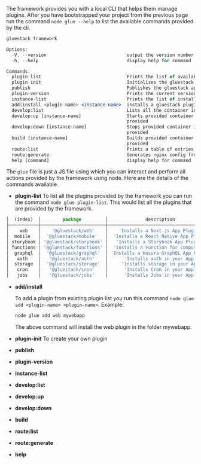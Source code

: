 
<Meta title="Usage/Your first project/The glue CLI" />

The framework provides you with a local CLI that helps them manage plugins. After you have bootstrapped your project from the previous page run the command `node glue --help` to list the available commands provided by the cli.

```jsx
gluestack framework

Options:
  -V, --version                              output the version number
  -h, --help                                 display help for command

Commands:
  plugin-list                                Prints the list of available plugins
  plugin-init                                Initializes the gluestack app as a plugin
  publish                                    Publishes the gluestack app as a plugin
  plugin-version                             Prints the current version of the plugin
  instance-list                              Prints the list of installed plugin instances
  add|install <plugin-name> <instance-name>  installs a gluestack plugin, use help for more info on subcommands
  develop:list                               Lists all the container instances
  develop:up [instance-name]                 Starts provided container instances or all the containers if no instance is
                                             provided
  develop:down [instance-name]               Stops provided container instances or all the containers if no instance is
                                             provided
  build [instance-name]                      Builds provided container instances or all the containers if no instance is
                                             provided
  route:list                                 Prints a table of entries of the registered routes
  route:generate                             Generates nginx config from registered routes
  help [command]                             display help for command
```

The `glue` file is just a JS file using which you can interact and perform all actions provided by the framework using node. Here are the details of the commands available.

- **plugin-list**
  To list all the plugins provided by the framework you can run the command `node glue plugin-list`. This would list all the plugins that are provided by the framework.

```jsx
│  (index)  │        package         │              description               │
├───────────┼────────────────────────┼────────────────────────────────────────┤
│    web    │    '@gluestack/web'    │    'Installs a Next.js App Plugin'     │
│  mobile   │  '@gluestack/mobile'   │  'Installs a React Native App Plugin'  │
│ storybook │ '@gluestack/storybook' │   'Installs a Storybook App Plugin'    │
│ functions │ '@gluestack/functions' │  'Installs a Function for computing'   │
│  graphql  │  '@gluestack/graphql'  │ 'Installs a Hasura GraphQL App Plugin' │
│   auth    │   '@gluestack/auth'    │      'Installs auth in your App'       │
│  storage  │  '@gluestack/storage'  │     'Installs storage in your App'     │
│   cron    │   '@gluestack/cron'    │      'Installs Cron in your App'       │
│   jobs    │   '@gluestack/jobs'    │      'Installs Jobs in your App'       │
```

- **add/install**

  To add a plugin from existing plugin list you run this command `node glue add <plugin-name> <plugin-name>`. Example:

  ```jsx
  node glue add web mywebapp
  ```

  The above command will install the web plugin in the folder mywebapp.

- **plugin-init**
  To create your own plugin
- **publish**
- **plugin-version**
- **instance-list**
- **develop:list**
- **develop:up**
- **develop:down**
- **build**
- **route:list**
- **route:generate**
- **help**
